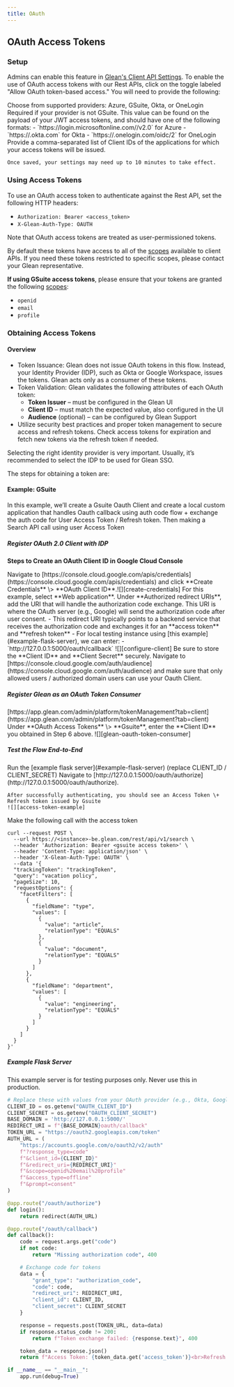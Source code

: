 ```yaml
---
title: OAuth
---
```


## OAuth Access Tokens

### Setup

Admins can enable this feature in [Glean's Client API Settings](#navigating-to-client-api-settings). To enable the use of OAuth access tokens with our Rest APIs, click on the toggle labeled "Allow OAuth token-based access." You will need to provide the following:

<Steps>
  <Step title="Select your OAuth provider">
    Choose from supported providers: Azure, GSuite, Okta, or OneLogin
  </Step>

  <Step title="Specify the issuer subdomain">
    Required if your provider is not GSuite. This value can be found on the payload of your JWT access tokens, and should have one of the following formats:
    - `https://login.microsoftonline.com/<directory_ID>/v2.0` for Azure
    - `https://<subdomain>.okta.com` for Okta
    - `https://<subdomain>.onelogin.com/oidc/2` for OneLogin
  </Step>

  <Step title="Enter Client IDs">
    Provide a comma-separated list of Client IDs of the applications for which your access tokens will be issued.

    Once saved, your settings may need up to 10 minutes to take effect.

  </Step>
</Steps>

### Using Access Tokens

To use an OAuth access token to authenticate against the Rest API, set the following HTTP headers:

- `Authorization: Bearer <access_token>`
- `X-Glean-Auth-Type: OAUTH`

Note that OAuth access tokens are treated as user-permissioned tokens.

By default these tokens have access to all of the [scopes](./overview#scopes) available to client APIs. If you need these tokens restricted to specific scopes, please contact your Glean representative.

**If using GSuite access tokens**, please ensure that your tokens are granted the following [scopes](https://developers.google.com/identity/protocols/oauth2/scopes#oauth2):

- `openid`
- `email`
- `profile`

### Obtaining Access Tokens

#### Overview

- Token Issuance: Glean does not issue OAuth tokens in this flow. Instead, your Identity Provider (IDP), such as Okta or Google Workspace, issues the tokens. Glean acts only as a consumer of these tokens.
- Token Validation: Glean validates the following attributes of each OAuth token:
  - **Token Issuer** – must be configured in the Glean UI
  - **Client ID** – must match the expected value, also configured in the UI
  - **Audience** (optional) – can be configured by Glean Support
- Utilize security best practices and proper token management to secure access and refresh tokens. Check access tokens for expiration and fetch new tokens via the refresh token if needed.

Selecting the right identity provider is very important. Usually, it’s recommended to select the IDP to be used for Glean SSO.

The steps for obtaining a token are:

<Steps>
  <Step title="Create an OAuth 2.0 client" />
  <Step title="Register the client with Glean" />
  <Step title="Use a standard OAuth flow (e.g. an authorization grant flow) to obtain a token" />
</Steps>

#### Example: GSuite

In this example, we’ll create a Gsuite Oauth Client and create a local custom application that handles Oauth callback using auth code flow \+ exchange the auth code for User Access Token / Refresh token. Then making a Search API call using user Access Token

##### Register OAuth 2.0 Client with IDP

**Steps to Create an OAuth Client ID in Google Cloud Console**

<Steps>
  <Step title="Create client credentials">
    Navigate to [https://console.cloud.google.com/apis/credentials](https://console.cloud.google.com/apis/credentials) and click **Create Credentials** \> **OAuth Client ID**.![][create-credentials]
  </Step>

<Step title="Choose the appropriate application type">
  For this example, select **Web application**.
</Step>

<Step title="Enter a name for your OAuth client" />

<Step title="Configure redirect URLs">
  Under **Authorized redirect URIs**, add the URI that will handle the
  authorization code exchange. This URI is where the OAuth server (e.g., Google)
  will send the authorization code after user consent. - This redirect URI
  typically points to a backend service that receives the authorization code and
  exchanges it for an **access token** and **refresh token** - For local testing
  instance using [this example](#example-flask-server), we can enter: -
  `http://127.0.0.1:5000/oauth/callback` ![][configure-client]
</Step>

<Step title="Click create">
  Be sure to store the **Client ID** and **Client Secret** securely.
</Step>

  <Step title="Validate audience">
    Navigate to [https://console.cloud.google.com/auth/audience](https://console.cloud.google.com/auth/audience) and make sure that only allowed users / authorized domain users can use your Oauth Client.
  </Step>
</Steps>

##### Register Glean as an OAuth Token Consumer

<Steps>
  <Step title="Navigate to Glean token management">
    [https://app.glean.com/admin/platform/tokenManagement?tab=client](https://app.glean.com/admin/platform/tokenManagement?tab=client)
  </Step>

<Step title="Configure client ID">
  Under **OAuth Access Tokens** \> **Gsuite**, enter the **Client ID** you
  obtained in Step 6 above. ![][glean-oauth-token-consumer]
</Step>

  <Step title="Click save" />
</Steps>

##### Test the Flow End-to-End

<Steps>
  <Step title="Run an OAuth resource server">
    Run the [example flask server](#example-flask-server) (replace CLIENT_ID / CLIENT_SECRET)
  </Step>

  <Step title="Acquire a token">
    Navigate to [http://127.0.0.1:5000/oauth/authorize](http://127.0.0.1:5000/oauth/authorize).

    After successfully authenticating, you should see an Access Token \+ Refresh token issued by Gsuite
    ![][access-token-example]

  </Step>

  <Step title="Test the token">
    Make the following call with the access token

```text
curl --request POST \
  --url https://<instance>-be.glean.com/rest/api/v1/search \
  --header 'Authorization: Bearer <gsuite access token>' \
  --header 'Content-Type: application/json' \
  --header 'X-Glean-Auth-Type: OAUTH' \
  --data '{
  "trackingToken": "trackingToken",
  "query": "vacation policy",
  "pageSize": 10,
  "requestOptions": {
    "facetFilters": [
      {
        "fieldName": "type",
        "values": [
          {
            "value": "article",
            "relationType": "EQUALS"
          },
          {
            "value": "document",
            "relationType": "EQUALS"
          }
        ]
      },
      {
        "fieldName": "department",
        "values": [
          {
            "value": "engineering",
            "relationType": "EQUALS"
          }
        ]
      }
    ]
  }
}'
```

  </Step>
</Steps>

##### Example Flask Server

<Warning>
  This example server is for testing purposes only. Never use this in
  production.
</Warning>

```python
# Replace these with values from your OAuth provider (e.g., Okta, Google)
CLIENT_ID = os.getenv("OAUTH_CLIENT_ID")
CLIENT_SECRET = os.getenv("OAUTH_CLIENT_SECRET")
BASE_DOMAIN = 'http://127.0.0.1:5000/'
REDIRECT_URI = f"{BASE_DOMAIN}oauth/callback"
TOKEN_URL = "https://oauth2.googleapis.com/token"
AUTH_URL = (
    "https://accounts.google.com/o/oauth2/v2/auth"
    f"?response_type=code"
    f"&client_id={CLIENT_ID}"
    f"&redirect_uri={REDIRECT_URI}"
    f"&scope=openid%20email%20profile"
    f"&access_type=offline"
    f"&prompt=consent"
)

@app.route("/oauth/authorize")
def login():
    return redirect(AUTH_URL)

@app.route("/oauth/callback")
def callback():
    code = request.args.get("code")
    if not code:
        return "Missing authorization code", 400

    # Exchange code for tokens
    data = {
        "grant_type": "authorization_code",
        "code": code,
        "redirect_uri": REDIRECT_URI,
        "client_id": CLIENT_ID,
        "client_secret": CLIENT_SECRET
    }

    response = requests.post(TOKEN_URL, data=data)
    if response.status_code != 200:
        return f"Token exchange failed: {response.text}", 400

    token_data = response.json()
    return f"Access Token: {token_data.get('access_token')}<br>Refresh Token: {token_data.get('refresh_token')}"

if __name__ == "__main__":
    app.run(debug=True)
```

[create-credentials]: ./images/create-credentials.png
[configure-client]: ./images/configure-client.png
[glean-oauth-token-consumer]: ./images/glean-oauth-token-consumer.png
[access-token-example]: ./images/access-token-example.png

